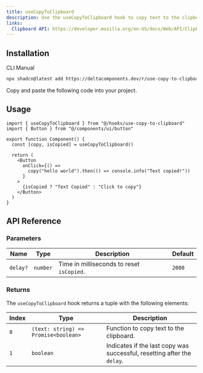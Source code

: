 ```yaml
---
title: useCopyToClipboard
description: Use the useCopyToClipboard hook to copy text to the clipboard and track whether the copy action was successful, with an optional delay to reset the copied state.
links:
  Clipboard API: https://developer.mozilla.org/en-US/docs/Web/API/Clipboard_API
---
```


<ComponentPreview name="use-copy-to-clipboard-demo" />

## Installation

<Tabs defaultValue="cli">

<TabsList>
  <TabsTrigger value="cli">CLI</TabsTrigger>
  <TabsTrigger value="manual">Manual</TabsTrigger>
</TabsList>

<TabsContent value="cli">

```bash
npx shadcn@latest add https://deltacomponents.dev/r/use-copy-to-clipboard.json
```

</TabsContent>

<TabsContent value="manual">

<Steps>

<Step>Copy and paste the following code into your project.</Step>

<ComponentSource name="use-copy-to-clipboard" />

</Steps>

</TabsContent>

</Tabs>

## Usage

```tsx {1, 5, 10}
import { useCopyToClipboard } from "@/hooks/use-copy-to-clipboard"
import { Button } from "@/components/ui/button"

export function Component() {
  const [copy, isCopied] = useCopyToClipboard()

  return (
    <Button
      onClick={() =>
        copy("hello world").then(() => console.info("Text copied!"))
      }
    >
      {isCopied ? "Text Copied" : "Click to copy"}
    </Button>
  )
}
```

## API Reference

### Parameters

| Name     | Type     | Description                               | Default |
| -------- | -------- | ----------------------------------------- | ------- |
| `delay?` | `number` | Time in milliseconds to reset `isCopied`. | `2000`  |

### Returns

The `useCopyToClipboard` hook returns a tuple with the following elements:

| Index | Type                                 | Description                                                             |
| ----- | ------------------------------------ | ----------------------------------------------------------------------- |
| `0`   | `(text: string) => Promise<boolean>` | Function to copy text to the clipboard.                                 |
| `1`   | `boolean`                            | Indicates if the last copy was successful, resetting after the `delay`. |
